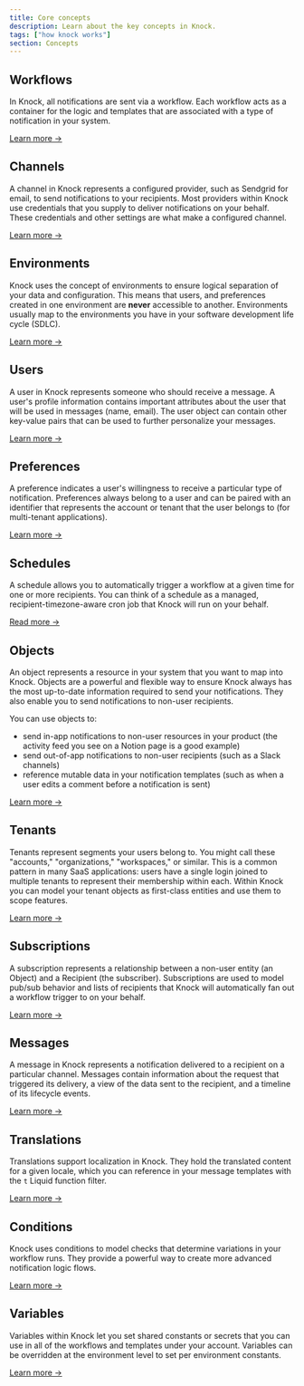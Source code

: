 ```yaml
---
title: Core concepts
description: Learn about the key concepts in Knock.
tags: ["how knock works"]
section: Concepts
---
```


## Workflows

In Knock, all notifications are sent via a workflow. Each workflow acts as a container for the logic and templates that are associated with a type of notification in your system.

[Learn more →](/concepts/workflows)

## Channels

A channel in Knock represents a configured provider, such as Sendgrid for email, to send notifications to your recipients. Most providers within Knock use credentials that you supply to deliver notifications on your behalf. These credentials and other settings are what make a configured channel.

[Learn more →](/concepts/channels)

## Environments

Knock uses the concept of environments to ensure logical separation of your data and configuration. This means that users, and preferences created in one environment are **never** accessible to another. Environments usually map to the environments you have in your software development life cycle (SDLC).

[Learn more →](/concepts/environments)

## Users

A user in Knock represents someone who should receive a message. A user's profile information contains important attributes about the user that will be used in messages (name, email). The user object can contain other key-value pairs that can be used to further personalize your messages.

[Learn more →](/concepts/users)

## Preferences

A preference indicates a user's willingness to receive a particular type of notification. Preferences always belong to a user and can be paired with an identifier that represents the account or tenant that the user belongs to (for multi-tenant applications).

[Learn more →](/concepts/preferences)

## Schedules

A schedule allows you to automatically trigger a workflow at a given time for one or more recipients. You can think of a schedule as a managed, recipient-timezone-aware cron job that Knock will run on your behalf.

[Read more →](/concepts/schedules)

## Objects

An object represents a resource in your system that you want to map into Knock. Objects are a powerful and flexible way to ensure Knock always has the most up-to-date information required to send your notifications. They also enable you to send notifications to non-user recipients.

You can use objects to:

- send in-app notifications to non-user resources in your product (the activity feed you see on a Notion page is a good example)
- send out-of-app notifications to non-user recipients (such as a Slack channels)
- reference mutable data in your notification templates (such as when a user edits a comment before a notification is sent)

[Learn more →](/concepts/objects)

## Tenants

Tenants represent segments your users belong to. You might call these "accounts," "organizations," "workspaces," or similar. This is a common pattern in many SaaS applications: users have a single login joined to multiple tenants to represent their membership within each. Within Knock you can model your tenant objects as first-class entities and use them to scope features.

[Learn more →](/concepts/tenants)

## Subscriptions

A subscription represents a relationship between a non-user entity (an Object) and a Recipient (the subscriber). Subscriptions are used to model pub/sub behavior and lists of recipients that Knock will automatically fan out a workflow trigger to on your behalf.

[Learn more →](/concepts/subscriptions)

## Messages

A message in Knock represents a notification delivered to a recipient on a particular channel. Messages contain information about the request that triggered its delivery, a view of the data sent to the recipient, and a timeline of its lifecycle events.

[Learn more →](/concepts/messages)

## Translations

Translations support localization in Knock. They hold the translated content for a given locale, which you can reference in your message templates with the `t` Liquid function filter.

[Learn more →](/concepts/translations)

## Conditions

Knock uses conditions to model checks that determine variations in your workflow runs. They provide a powerful way to create more advanced notification logic flows.

[Learn more →](/concepts/conditions)

## Variables

Variables within Knock let you set shared constants or secrets that you can use in all of the workflows and templates under your account. Variables can be overridden at the environment level to set per environment constants.

[Learn more →](/concepts/variables)
